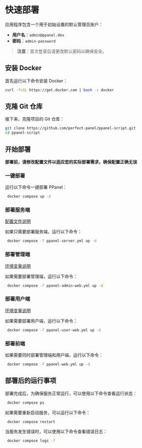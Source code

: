 # 快速部署

应用程序包含一个用于初始设置的默认管理员账户：

- **用户名**：`admin@ppanel.dev`
- **密码**：`admin-password`

> **注意**：首次登录后请更改默认密码以确保安全。

## 安装 Docker

首先运行以下命令安装 Docker：

```sh
curl -fsSL https://get.docker.com | bash -s docker
```

## 克隆 Git 仓库

接下来，克隆项目的 Git 仓库：

```sh
git clone https://github.com/perfect-panel/ppanel-script.git
cd ppanel-script
```

## 开始部署

**部署前，请修改配置文件以适应您的实际部署需求，确保配置正确无误**

### 一键部署

运行以下命令一键部署 PPanel：

```sh
 docker compose up -d
```

### 部署服务端

[配置文件说明](https://docs.ppanel.dev/zh-CN/docs/server#%E4%BF%AE%E6%94%B9%E9%85%8D%E7%BD%AE%E6%96%87%E4%BB%B6)

如果只需要部署服务端，运行以下命令：

```sh
 docker compose -f ppanel-server.yml up -d
```

### 部署管理端

[环境变量说明](https://docs.ppanel.dev/zh-CN/docs/admin#%E7%8E%AF%E5%A2%83%E5%8F%98%E9%87%8F)

如果需要部署管理端，运行以下命令：

```sh
 docker compose -f ppanel-admin-web.yml up -d
```

### 部署用户端

[环境变量说明](https://docs.ppanel.dev/zh-CN/docs/user#%E7%8E%AF%E5%A2%83%E5%8F%98%E9%87%8F)

如果需要部署用户端，运行以下命令：

```sh
 docker compose -f ppanel-user-web.yml up -d
```

### 部署前端

如果需要同时部署管理端和用户端，运行以下命令：

```sh
 docker compose -f ppanel-web.yml up -d
```

## 部署后的运行事项

部署完成后，为确保服务正常运行，可以使用以下命令查看运行状态：

```sh
 docker compose ps
```

如果需要重新启动服务，可以运行以下命令：

```sh
 docker compose restart
```

当服务发生错误时，可以使用以下命令查看错误日志：

```sh
 docker compose logs -f
```
